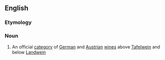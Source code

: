 ==English==

===Etymology===
{{G.}}

===Noun===
{{en-noun}}

# An official [[category]] of [[German]] and [[Austrian]] [[wine]]s above [[Tafelwein]] and below [[Landwein]]